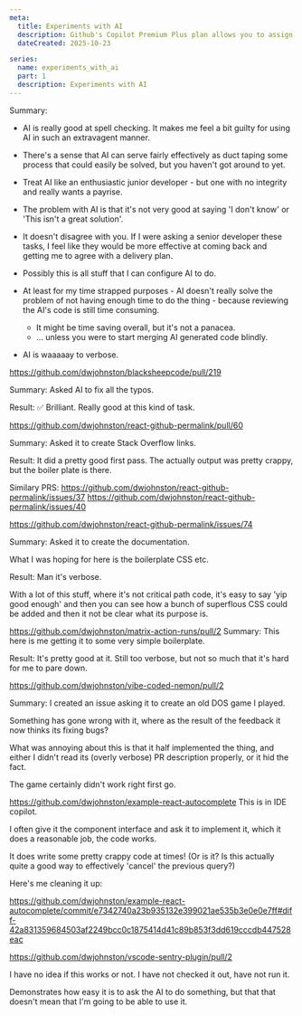 ```yaml
---
meta:
  title: Experiments with AI
  description: Github's Copilot Premium Plus plan allows you to assign Copilot to Github issues. Here I talk about the varying levels of success I've had. 
  dateCreated: 2025-10-23

series: 
  name: experiments_with_ai
  part: 1
  description: Experiments with AI
---
```


Summary: 


- AI is really good at spell checking. It makes me feel a bit guilty for using AI in such an extravagent manner. 
- There's a sense that AI can serve fairly effectively as duct taping some process that could easily be solved, but you haven't got around to yet. 

- Treat AI like an enthusiastic junior developer - but one with no integrity and really wants a payrise. 
- The problem with AI is that it's not very good at saying 'I don't know' or 'This isn't a great solution'. 
- It doesn't disagree with you. If I were asking a senior developer these tasks, I feel like they would be more effective at coming back and getting me to agree with a delivery plan. 
 - Possibly this is all stuff that I can configure AI to do. 

- At least for my time strapped purposes - AI doesn't really solve the problem of not having enough time to do the thing - because reviewing the AI's code is still time consuming. 
   - It might be time saving overall, but it's not a panacea. 
   - ... unless you were to start merging AI generated code blindly. 


- AI is waaaaay to verbose. 







https://github.com/dwjohnston/blacksheepcode/pull/219

Summary: Asked AI to fix all the typos. 

Result: ✅ Brilliant. Really good at this kind of task. 


https://github.com/dwjohnston/react-github-permalink/pull/60

Summary: Asked it to create Stack Overflow links. 

Result: It did a pretty good first pass. The actually output was pretty crappy, but the boiler plate is there. 

Similary PRS: 
https://github.com/dwjohnston/react-github-permalink/issues/37
https://github.com/dwjohnston/react-github-permalink/issues/40



https://github.com/dwjohnston/react-github-permalink/issues/74

Summary: Asked it to create the documentation. 

What I was hoping for here is the boilerplate CSS etc. 

Result: Man it's verbose. 

With a lot of this stuff, where it's not critical path code, it's easy to say 'yip good enough' and then you can see how a bunch of superflous CSS could be added and then it not be clear what its purpose is. 




https://github.com/dwjohnston/matrix-action-runs/pull/2
Summary: This here is me getting it to some very simple boilerplate. 

Result: It's pretty good at it.  Still too verbose, but not so much that it's hard for me to pare down. 




https://github.com/dwjohnston/vibe-coded-nemon/pull/2

Summary: I created an issue asking it to create an old DOS game I played. 

Something has gone wrong with it, where as the result of the feedback it now thinks its fixing bugs? 

What was annoying about this is that it half implemented the thing, and either I didn't read its (overly verbose) PR description properly, or it hid the fact. 

The game certainly didn't work right first go. 



https://github.com/dwjohnston/example-react-autocomplete
This is in IDE copilot. 

I often give it the component interface and ask it to implement it, which it does a reasonable job, the code works. 

It does write some pretty crappy code at times! (Or is it? Is this actually quite a good way to effectively 'cancel' the previous query?)

Here's me cleaning it up: 

https://github.com/dwjohnston/example-react-autocomplete/commit/e7342740a23b935132e399021ae535b3e0e0e7ff#diff-42a831359684503af2249bcc0c1875414d41c89b853f3dd619cccdb447528eac




https://github.com/dwjohnston/vscode-sentry-plugin/pull/2

I have no idea if this works or not. I have not checked it out, have not run it. 

Demonstrates how easy it is to ask the AI to do something, but that that doesn't mean that I'm going to be able to use it. 